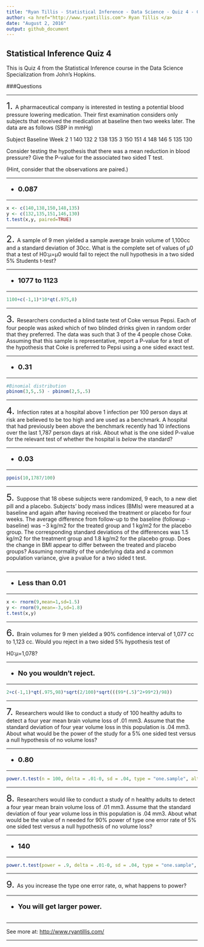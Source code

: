 ```yaml
---
title: "Ryan Tillis - Statistical Inference - Data Science - Quiz 4 - Coursera"
author: <a href="http://www.ryantillis.com"> Ryan Tillis </a>
date: "August 2, 2016"
output: github_document
---
```


## Statistical Inference Quiz 4

This is Quiz 4 from the Statistical Inference course in the Data Science Specialization from John's Hopkins.

###Questions
<hr>
<font size="+2">1.  </font> A pharmaceutical company is interested in testing a potential blood pressure lowering medication. Their first examination considers only subjects that received the medication at baseline then two weeks later. The data are as follows (SBP in mmHg)

Subject      Baseline       Week 2
1      	140	       132
2	       138    	135
3      	150    	151
4      	148    	146
5      	135	       130

Consider testing the hypothesis that there was a mean reduction in blood pressure? Give the P-value for the associated two sided T test.

(Hint, consider that the observations are paired.)

<hr>

<font size="+1">
<b>

* 0.087

</b>
</font>

<hr>

```r
x <- c(140,138,150,148,135)
y <- c(132,135,151,146,130)
t.test(x,y, paired=TRUE)
```

<hr>

<font size="+2">2.  </font> A sample of 9 men yielded a sample average brain volume of 1,100cc and a standard deviation of 30cc. What is the complete set of values of μ0 that a test of H0:μ=μ0 would fail to reject the null hypothesis in a two sided 5% Students t-test?

<hr>

<font size="+1">
<b>

* 1077 to 1123

</b>
</font>

<hr>

```r
1100+c(-1,1)*10*qt(.975,8)
```

<hr>

<font size="+2">3.  </font> Researchers conducted a blind taste test of Coke versus Pepsi. Each of four people was asked which of two blinded drinks given in random order that they preferred. The data was such that 3 of the 4 people chose Coke. Assuming that this sample is representative, report a P-value for a test of the hypothesis that Coke is preferred to Pepsi using a one sided exact test.

<hr>

<font size="+1">
<b>

* 0.31

</b>
</font>

<hr>
```r
#Binomial distribution
pbinom(3,5,.5) - pbinom(2,5,.5)
```

<hr>

<font size="+2">4.  </font> Infection rates at a hospital above 1 infection per 100 person days at risk are believed to be too high and are used as a benchmark. A hospital that had previously been above the benchmark recently had 10 infections over the last 1,787 person days at risk. About what is the one sided P-value for the relevant test of whether the hospital is *below* the standard?

<hr>

<font size="+1">
<b>

* 0.03

</b>
</font>

<hr>

```r
ppois(10,1787/100)
```

<hr>

<font size="+2">5.  </font> Suppose that 18 obese subjects were randomized, 9 each, to a new diet pill and a placebo. Subjects’ body mass indices (BMIs) were measured at a baseline and again after having received the treatment or placebo for four weeks. The average difference from follow-up to the baseline (followup - baseline) was −3 kg/m2 for the treated group and 1 kg/m2 for the placebo group. The corresponding standard deviations of the differences was 1.5 kg/m2 for the treatment group and 1.8 kg/m2 for the placebo group. Does the change in BMI appear to differ between the treated and placebo groups? Assuming normality of the underlying data and a common population variance, give a pvalue for a two sided t test.

```r

```
<hr>

<font size="+1">
<b>

* Less than 0.01

</b>
</font>

<hr>

```r
x <- rnorm(9,mean=1,sd=1.5)
y <- rnorm(9,mean=-3,sd=1.8)
t.test(x,y)
```

<hr>

<font size="+2">6.  </font> Brain volumes for 9 men yielded a 90% confidence interval of 1,077 cc to 1,123 cc. Would you reject in a two sided 5% hypothesis test of

H0:μ=1,078?

<hr>

<font size="+1">
<b>

* No you wouldn't reject.

</b>
</font>

<hr>

```r
2+c(-1,1)*qt(.975,98)*sqrt(2/100)*sqrt(((99*(.5)^2+99*2)/98))
```

<hr>

<font size="+2">7.  </font> Researchers would like to conduct a study of 100 healthy adults to detect a four year mean brain volume loss of .01 mm3. Assume that the standard deviation of four year volume loss in this population is .04 mm3. About what would be the power of the study for a 5% one sided test versus a null hypothesis of no volume loss?

<hr>

<font size="+1">
<b>

* 0.80

</b>
</font>

<hr>

```r
power.t.test(n = 100, delta = .01-0, sd = .04, type = "one.sample", alt = "one.sided")$power
```

<hr>

<font size="+2">8.  </font> Researchers would like to conduct a study of n healthy adults to detect a four year mean brain volume loss of .01 mm3. Assume that the standard deviation of four year volume loss in this population is .04 mm3. About what would be the value of n needed for 90% power of type one error rate of 5% one sided test versus a null hypothesis of no volume loss?

<hr>

<font size="+1">
<b>

* 140

</b>
</font>

<hr>

```r
power.t.test(power = .9, delta = .01-0, sd = .04, type = "one.sample", alt = "one.sided")$n
```

<hr>

<font size="+2">9.  </font> As you increase the type one error rate, α, what happens to power?

<hr>

<font size="+1">
<b>

* You will get larger power.

</b>
</font>

```r

```

<hr>

See more at: <http://www.ryantillis.com/>

<hr>
